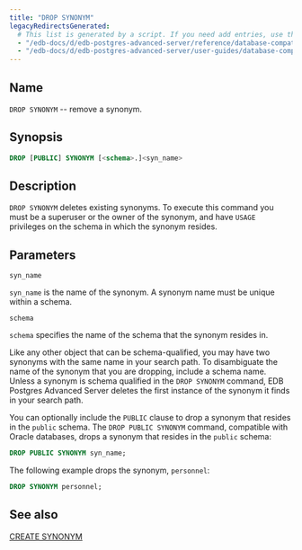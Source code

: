 ```yaml
---
title: "DROP SYNONYM"
legacyRedirectsGenerated:
  # This list is generated by a script. If you need add entries, use the `legacyRedirects` key.
  - "/edb-docs/d/edb-postgres-advanced-server/reference/database-compatibility-for-oracle-developers-reference-guide/9.6/Database_Compatibility_for_Oracle_Developers_Reference_Guide.1.068.html"
  - "/edb-docs/d/edb-postgres-advanced-server/user-guides/database-compatibility-for-oracle-developers-guide/9.5/Database_Compatibility_for_Oracle_Developers_Guide.1.094.html"
---
```


<div id="drop_synonym" class="registered_link"></div>

## Name

`DROP SYNONYM` -- remove a synonym.

## Synopsis

```sql
DROP [PUBLIC] SYNONYM [<schema>.]<syn_name>
```

## Description

`DROP SYNONYM` deletes existing synonyms. To execute this command you must be a superuser or the owner of the synonym, and have `USAGE` privileges on the schema in which the synonym resides.

## Parameters

`syn_name`

 `syn_name` is the name of the synonym. A synonym name must be unique within a schema.

`schema`

 `schema` specifies the name of the schema that the synonym resides in.

Like any other object that can be schema-qualified, you may have two synonyms with the same name in your search path. To disambiguate the name of the synonym that you are dropping, include a schema name. Unless a synonym is schema qualified in the `DROP SYNONYM` command, EDB Postgres Advanced Server deletes the first instance of the synonym it finds in your search path.

You can optionally include the `PUBLIC` clause to drop a synonym that resides in the `public` schema. The `DROP PUBLIC SYNONYM` command, compatible with Oracle databases, drops a synonym that resides in the `public` schema:

```sql
DROP PUBLIC SYNONYM syn_name;
```

The following example drops the synonym, `personnel`:

```sql
DROP SYNONYM personnel;
```

## See also

[CREATE SYNONYM](35_create_synonym/#create_synonym)
